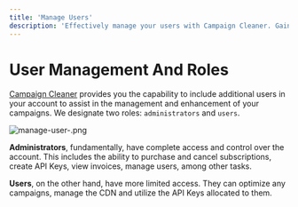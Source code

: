 ```yaml
---
title: 'Manage Users'
description: 'Effectively manage your users with Campaign Cleaner. Gain control over user permissions, roles, and settings, ensuring team collaboration and security.'
---
```


# User Management And Roles
[Campaign Cleaner](https://campaigncleaner.com) provides you the capability to include additional users in your account to assist in the management and enhancement of your campaigns. We designate two roles: `administrators` and `users`.


![manage-user-.png](/images/manage-user-2.png)

**Administrators**, fundamentally, have complete access and control over the account. This includes the ability to purchase and cancel subscriptions, create API Keys, view invoices, manage users, among other tasks.

**Users**, on the other hand, have more limited access. They can optimize any campaigns, manage the CDN and utilize the API Keys allocated to them.

